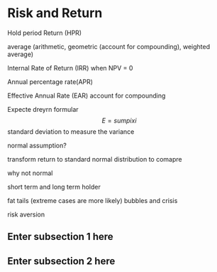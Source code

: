 # Risk and Return {#ch2}

Hold period Return (HPR)

average (arithmetic, geometric (account for compounding), weighted average)

Internal Rate of Return (IRR) when NPV = 0

Annual percentage rate(APR) 

Effective Annual Rate (EAR) account for compounding



Expecte dreyrn formular $$E = sum pi xi$$
standard deviation to measure the variance

normal assumption? 

transform return to standard normal distribution to comapre

why not normal

short term and long term holder

fat tails (extreme cases are more likely) bubbles and crisis

risk aversion

## Enter subsection 1 here

## Enter subsection 2 here